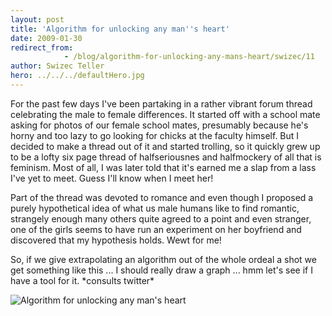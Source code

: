 ```yaml
---
layout: post
title: 'Algorithm for unlocking any man''s heart'
date: 2009-01-30
redirect_from: 
            - /blog/algorithm-for-unlocking-any-mans-heart/swizec/11
author: Swizec Teller
hero: ../../../defaultHero.jpg
---
```

For the past few days I've been partaking in a rather vibrant forum thread celebrating the male to female differences. It started off with a school mate asking for photos of our female school mates, presumably because he's horny and too lazy to go looking for chicks at the faculty himself. But I decided to make a thread out of it and started trolling, so it quickly grew up to be a lofty six page thread of halfseriousnes and halfmockery of all that is feminism. Most of all, I was later told that it's earned me a slap from a lass I've yet to meet. Guess I'll know when I meet her!

Part of the thread was devoted to romance and even though I proposed a purely hypothetical idea of what us male humans like to find romantic, strangely enough many others quite agreed to a point and even stranger, one of the girls seems to have run an experiment on her boyfriend and discovered that my hypothesis holds. Wewt for me!

So, if we give extrapolating an algorithm out of the whole ordeal a shot we get something like this ... I should really draw a graph ... hmm let's see if I have a tool for it. \*consults twitter\*



![Algorithm for unlocking any man's heart](http://swizec.com/images/collection/54.jpg "Algorithm for unlocking any man's heart")